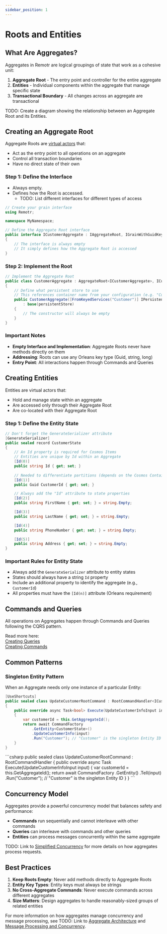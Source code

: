 ```yaml
---
sidebar_position: 1
---
```


# Roots and Entities

## What Are Aggregates?

Aggregates in Remotr are logical groupings of state that work as a cohesive unit:

1. **Aggregate Root** - The entry point and controller for the entire aggregate
2. **Entities** - Individual components within the aggregate that manage specific state
3. **Transactional Boundary** - All changes across an aggregate are transactional

TODO: Create a diagram showing the relationship between an Aggregate Root and its Entities.

## Creating an Aggregate Root

Aggregate Roots are [virtual actors](../features-and-advantages/simplified-concurrency.md#understanding-aggregates-in-remotr) that:
- Act as the entry point to all operations on an aggregate
- Control all transaction boundaries
- Have no direct state of their own

### Step 1: Define the Interface

- Always empty.
- Defines how the Root is accessed.
    - TODO: List different interfaces for different types of access

```csharp
// Create your grain interface
using Remotr;

namespace MyNamespace;

// Define the Aggregate Root interface
public interface ICustomerAggregate : IAggregateRoot, IGrainWithGuidKey
{
    // The interface is always empty
    // It simply defines how the Aggregate Root is accessed
}
```

### Step 2: Implement the Root

```csharp
// Implement the Aggregate Root
public class CustomerAggregate : AggregateRoot<ICustomerAggregate>, ICustomerAggregate
{
    // Define what persistent store to use
    // This references container name from your configuration (e.g. "Customer")
    public CustomerAggregate([FromKeyedServices("Customer")] IPersistentStore persistentStore) 
        : base(persistentStore)
    {
        // The constructor will always be empty
    }
}
```

### Important Notes

- **Empty Interface and Implementation**: Aggregate Roots never have methods directly on them
- **Addressing**: Roots can use any Orleans key type (Guid, string, long)
- **Entry Point**: All interactions happen through Commands and Queries

## Creating Entities

Entities are virtual actors that:
- Hold and manage state within an aggregate
- Are accessed only through their Aggregate Root
- Are co-located with their Aggregate Root

### Step 1: Define the Entity State

```csharp
// Don't forget the GenerateSerializer attribute
[GenerateSerializer]
public sealed record CustomerState
{
    // An Id property is required for Cosmos Items
    // Entities are unique by Id within an Aggregate
    [Id(0)]
    public string Id { get; set; }
    
    // Needed to differentiate partitions (depends on the Cosmos Container)
    [Id(1)]
    public Guid CustomerId { get; set; }

    // Always add the "Id" attribute to state properties
    [Id(2)]
    public string FirstName { get; set; } = string.Empty;

    [Id(3)]
    public string LastName { get; set; } = string.Empty;

    [Id(4)]
    public string PhoneNumber { get; set; } = string.Empty;

    [Id(5)]
    public string Address { get; set; } = string.Empty;
}
```

### Important Rules for Entity State

- Always add the `GenerateSerializer` attribute to entity states
- States should always have a string `Id` property
- Include an additional property to identify the aggregate (e.g., `CustomerId`)
- All properties must have the `[Id(n)]` attribute (Orleans requirement)

## Commands and Queries

All operations on Aggregates happen through Commands and Queries following the CQRS pattern.

Read more here:\
[Creating Queries](creating-queries.md)\
[Creating Commands](creating-commands.md)

## Common Patterns

### Singleton Entity Pattern

When an Aggregate needs only one instance of a particular Entity:
<ToggledGenerationExample>
<WithGeneration>
```csharp
[UseShortcuts]
public sealed class UpdateCustomerRootCommand : RootCommandHandler<ICustomerAggregate, UpdateCustomerInfoInput, bool>
{
    public override async Task<bool> Execute(UpdateCustomerInfoInput input)
    {
        var customerId = this.GetAggregateId();
        return await CommandFactory
            .GetEntity<CustomerState>()
            .UpdateCustomerInfo(input)
            .Run("Customer"); // "Customer" is the singleton Entity ID
    }
}
```
</WithGeneration>
<WithoutGeneration>
```csharp
public sealed class UpdateCustomerRootCommand : RootCommandHandler<ICustomerAggregate, UpdateCustomerInfoInput, bool>
{
    public override async Task<bool> Execute(UpdateCustomerInfoInput input)
    {
        var customerId = this.GetAggregateId();
        return await CommandFactory
            .GetEntity<CustomerState>()
            .Tell<UpdateCustomerInfo, UpdateCustomerInfoInput, bool>(input)
            .Run("Customer"); // "Customer" is the singleton Entity ID
    }
}
```
</WithoutGeneration>
</ToggledGenerationExample>

## Concurrency Model

Aggregates provide a powerful concurrency model that balances safety and performance:

- **Commands** run sequentially and cannot interleave with other commands
- **Queries** can interleave with commands and other queries
- **Entities** can process messages concurrently within the same aggregate

TODO: Link to [Simplified Concurrency](../features-and-advantages/simplified-concurrency.md#cqrs-powered-interleaving) for more details on how aggregates process requests.

## Best Practices

1. **Keep Roots Empty**: Never add methods directly to Aggregate Roots
2. **Entity Key Types**: Entity keys must always be strings
3. **No Cross-Aggregate Commands**: Never execute commands across different aggregates
4. **Size Matters**: Design aggregates to handle reasonably-sized groups of related entities

For more information on how aggregates manage concurrency and message processing, see TODO: Link to [Aggregate Architecture](../features-and-advantages/simplified-concurrency.md#aggregate-architecture) and [Message Processing and Concurrency](../features-and-advantages/simplified-concurrency.md#message-processing-and-concurrency).
